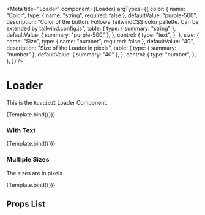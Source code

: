 

<Meta
  title="Loader"
  component={Loader}
  argTypes={{
    color: {
      name: "Color",
      type: { name: "string", required: false },
      defaultValue: "purple-500",
      description:
        "Color of the button. Follows TailwindCSS color pallette. Can be extended by tailwind.config.js",
      table: {
        type: { summary: "string" },
        defaultValue: { summary: "purple-500" },
      },
      control: {
        type: "text",
      },
    },
    size: {
      name: "Size",
      type: { name: "number", required: false },
      defaultValue: "40",
      description: "Size of the Loader in pixels",
      table: {
        type: { summary: "number" },
        defaultValue: { summary: "40" },
      },
      control: {
        type: "number",
      },
    },
  }}
/>


# Loader

This is the `RusticUI` Loader Component.

<Canvas>
  <Story name="Default">{Template.bind({})}</Story>
</Canvas>

### With Text

<Canvas>
  <Story
    name="Load with Text"
    args={{
      text: "Loading Items",
    }}
  >
    {Template.bind({})}
  </Story>
</Canvas>

### Multiple Sizes

The sizes are in pixels

<Canvas>
  <Story
    name="Different Sizes"
    args={{
      size: 80,
    }}
  >
    {Template.bind({})}
  </Story>
</Canvas>

## Props List

<ArgsTable of={Loader} />
